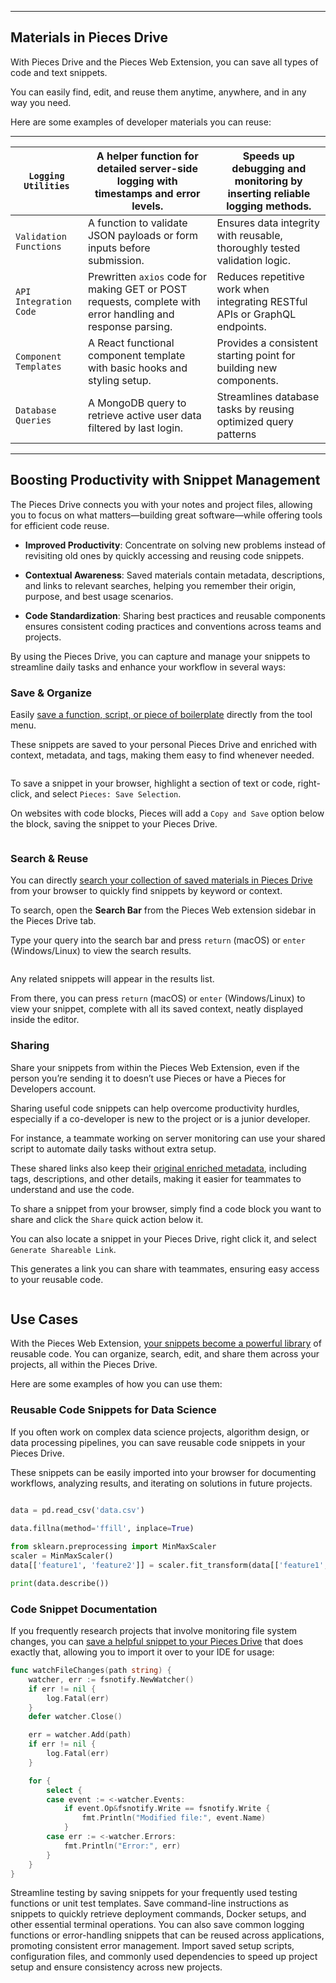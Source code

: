 ***

## Materials in Pieces Drive

With Pieces Drive and the Pieces Web Extension, you can save all types of code and text snippets.

You can easily find, edit, and reuse them anytime, anywhere, and in any way you need.

Here are some examples of developer materials you can reuse:

***

| `Logging Utilities`    | A helper function for detailed server-side logging with timestamps and error levels.                        | Speeds up debugging and monitoring by inserting reliable logging methods.   |
| ---------------------- | ----------------------------------------------------------------------------------------------------------- | --------------------------------------------------------------------------- |
| `Validation Functions` | A function to validate JSON payloads or form inputs before submission.                                      | Ensures data integrity with reusable, thoroughly tested validation logic.   |
| `API Integration Code` | Prewritten `axios` code for making GET or POST requests, complete with error handling and response parsing. | Reduces repetitive work when integrating RESTful APIs or GraphQL endpoints. |
| `Component Templates`  | A React functional component template with basic hooks and styling setup.                                   | Provides a consistent starting point for building new components.           |
| `Database Queries`     | A MongoDB query to retrieve active user data filtered by last login.                                        | Streamlines database tasks by reusing optimized query patterns              |

***

## Boosting Productivity with Snippet Management

The Pieces Drive connects you with your notes and project files, allowing you to focus on what matters—building great software—while offering tools for efficient code reuse.

* **Improved Productivity**: Concentrate on solving new problems instead of revisiting old ones by quickly accessing and reusing code snippets.

* **Contextual Awareness**: Saved materials contain metadata, descriptions, and links to relevant searches, helping you remember their origin, purpose, and best usage scenarios.

* **Code Standardization**: Sharing best practices and reusable components ensures consistent coding practices and conventions across teams and projects.

By using the Pieces Drive, you can capture and manage your snippets to streamline daily tasks and enhance your workflow in several ways:

### Save & Organize

Easily [save a function, script, or piece of boilerplate](https://docs.pieces.app/products/web-extension/drive/save-snippets) directly from the tool menu.

These snippets are saved to your personal Pieces Drive and enriched with context, metadata, and tags, making them easy to find whenever needed.

<Image src="https://storage.googleapis.com/hashnode_product_documentation_assets/web_extension/pieces_drive/_MAIN/saved_media_browser.png" alt="" align="center" fullwidth="true" />

To save a snippet in your browser, highlight a section of text or code, right-click, and select `Pieces: Save Selection`.

On websites with code blocks, Pieces will add a `Copy and Save` option below the block, saving the snippet to your Pieces Drive.

<Image src="https://storage.googleapis.com/hashnode_product_documentation_assets/web_extension/pieces_drive/_MAIN/save_QA.gif" alt="" align="center" fullwidth="true" />

### Search & Reuse

You can directly [search your collection of saved materials in Pieces Drive](https://docs.pieces.app/products/web-extension/drive/search-reuse) from your browser to quickly find snippets by keyword or context.

To search, open the **Search Bar** from the Pieces Web extension sidebar in the Pieces Drive tab.

Type your query into the search bar and press `return` (macOS) or `enter` (Windows/Linux) to view the search results.

<Image src="https://storage.googleapis.com/hashnode_product_documentation_assets/web_extension/pieces_drive/_MAIN/search_for_snippet.gif" alt="" align="center" fullwidth="true" />

Any related snippets will appear in the results list.

From there, you can press `return` (macOS) or `enter` (Windows/Linux) to view your snippet, complete with all its saved context, neatly displayed inside the editor.

### Sharing

Share your snippets from within the Pieces Web Extension, even if the person you’re sending it to doesn’t use Pieces or have a Pieces for Developers account.

<Card title="Use Case" image="https://cdn.hashnode.com/res/hashnode/image/upload/v1745331050120/37d8601f-8136-45e4-b353-c6d37d69f976.png">
  Sharing useful code snippets can help overcome productivity hurdles, especially if a co-developer is new to the project or is a junior developer.

  For instance, a teammate working on server monitoring can use your shared script to automate daily tasks without extra setup.

  These shared links also keep their [original enriched metadata](https://docs.pieces.app/products/web-extension/drive/save-snippets#whats-stored-when-you-save-a-snippet), including tags, descriptions, and other details, making it easier for teammates to understand and use the code.
</Card>

To share a snippet from your browser, simply find a code block you want to share and click the `Share` quick action below it.

You can also locate a snippet in your Pieces Drive, right click it, and select `Generate Shareable Link`.

This generates a link you can share with teammates, ensuring easy access to your reusable code.

<Image src="https://storage.googleapis.com/hashnode_product_documentation_assets/web_extension/pieces_drive/_MAIN/shared_snippet.png" alt="" align="center" fullwidth="true" />

## Use Cases

With the Pieces Web Extension, [your snippets become a powerful library](https://docs.pieces.app/products/web-extension/drive/edit-update#how-to-edit-snippets) of reusable code. You can organize, search, edit, and share them across your projects, all within the Pieces Drive.

Here are some examples of how you can use them:

### Reusable Code Snippets for Data Science

If you often work on complex data science projects, algorithm design, or data processing pipelines, you can save reusable code snippets in your Pieces Drive.

These snippets can be easily imported into your browser for documenting workflows, analyzing results, and iterating on solutions in future projects.

```python

data = pd.read_csv('data.csv')  

data.fillna(method='ffill', inplace=True)  
 
from sklearn.preprocessing import MinMaxScaler  
scaler = MinMaxScaler()  
data[['feature1', 'feature2']] = scaler.fit_transform(data[['feature1', 'feature2']])  

print(data.describe())  
```

### Code Snippet Documentation

If you frequently research projects that involve monitoring file system changes, you can [save a helpful snippet to your Pieces Drive](https://docs.pieces.app/products/web-extension/drive/save-snippets) that does exactly that, allowing you to import it over to your IDE for usage:

```go
func watchFileChanges(path string) {
	watcher, err := fsnotify.NewWatcher()
	if err != nil {
		log.Fatal(err)
	}
	defer watcher.Close()

	err = watcher.Add(path)
	if err != nil {
		log.Fatal(err)
	}

	for {
		select {
		case event := <-watcher.Events:
			if event.Op&fsnotify.Write == fsnotify.Write {
				fmt.Println("Modified file:", event.Name)
			}
		case err := <-watcher.Errors:
			fmt.Println("Error:", err)
		}
	}
}
```

<AccordionGroup>
  <Accordion title="Testing Framework Templates">
    Streamline testing by saving snippets for your frequently used testing functions or unit test templates.
  </Accordion>

  <Accordion title="Command-Line Utilities">
    Save command-line instructions as snippets to quickly retrieve deployment commands, Docker setups, and other essential terminal operations.
  </Accordion>

  <Accordion title="Error Handling & Logging">
    You can also save common logging functions or error-handling snippets that can be reused across applications, promoting consistent error management.
  </Accordion>

  <Accordion title="Quickly Create New Projects">
    Import saved setup scripts, configuration files, and commonly used dependencies to speed up project setup and ensure consistency across new projects.
  </Accordion>
</AccordionGroup>
